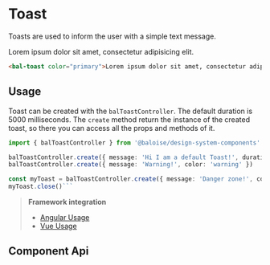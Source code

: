
# Toast

Toasts are used to inform the user with a simple text message.

<Canvas className="bal-app">
  <bal-toast color="primary">Lorem ipsum dolor sit amet, consectetur adipisicing elit.</bal-toast>
</Canvas>

```html
<bal-toast color="primary">Lorem ipsum dolor sit amet, consectetur adipisicing elit.</bal-toast>
```

## Usage

Toast can be created with the `balToastController`. The default duration is 5000 milliseconds.
The `create` method return the instance of the created toast, so there you can access all the props and methods of it.

````typescript
import { balToastController } from '@baloise/design-system-components'

balToastController.create({ message: 'Hi I am a default Toast!', duration: 1000 })
balToastController.create({ message: 'Warning!', color: 'warning' })

const myToast = balToastController.create({ message: 'Danger zone!', color: 'danger' })
myToast.close()```
````

> **Framework integration**
>
> - [Angular Usage](?path=/docs/getting-started-angular-usage--page#toast--snackbar)
> - [Vue Usage](?path=/docs/getting-started-vue-usage--page#toast--snackbar)

## Component Api

<Description markdown={readme} />

<br />


<Description markdown={testing} />


<Description markdown={github} />
